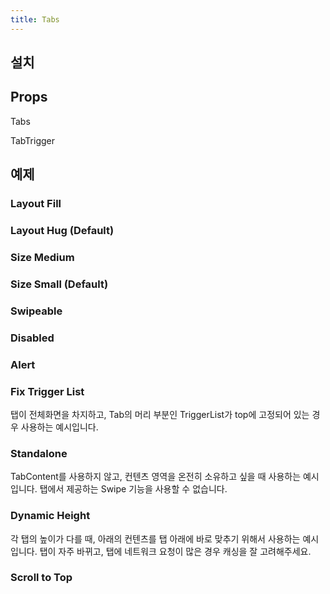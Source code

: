 ```yaml
---
title: Tabs
---
```


<ComponentExample name="tabs-preview" />

## 설치

<Installation name="tabs" />

## Props

Tabs

<ReactTypeTable path="./registry/ui/tabs.tsx" name="TabsProps" />

TabTrigger

<ReactTypeTable path="./registry/ui/tabs.tsx" name="TabTriggerProps" />

## 예제

### Layout Fill

<ComponentExample name="tabs-layout-fill" />

### Layout Hug (Default)

<ComponentExample name="tabs-layout-hug" />

### Size Medium

<ComponentExample name="tabs-size-medium" />

### Size Small (Default)

<ComponentExample name="tabs-size-small" />

### Swipeable

<ComponentExample name="tabs-swipeable" />

### Disabled

<ComponentExample name="tabs-disabled" />

### Alert

<ComponentExample name="tabs-alert" />

### Fix Trigger List

<Callout type="info">
탭이 전체화면을 차지하고, Tab의 머리 부분인 TriggerList가 top에 고정되어 있는 경우 사용하는 예시입니다.
</Callout>

<ComponentExample name="tabs-fix-trigger-list" />

### Standalone

<Callout type="info">
TabContent를 사용하지 않고, 컨텐츠 영역을 온전히 소유하고 싶을 때 사용하는 예시입니다.
</Callout>

<Callout type="warn">
탭에서 제공하는 Swipe 기능을 사용할 수 없습니다.
</Callout>

<ComponentExample name="tabs-standalone" />

### Dynamic Height

<Callout type="info">
각 탭의 높이가 다를 때, 아래의 컨텐츠를 탭 아래에 바로 맞추기 위해서 사용하는 예시입니다.
</Callout>

<Callout type="warn">
탭이 자주 바뀌고, 탭에 네트워크 요청이 많은 경우 캐싱을 잘 고려해주세요.
</Callout>

<ComponentExample name="tabs-dynamic-height" />

### Scroll to Top

<ComponentExample name="tabs-scroll-top" />